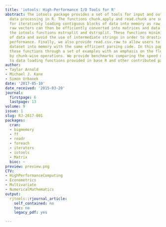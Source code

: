 ```yaml
---
title: 'iotools: High-Performance I/O Tools for R'
abstract: The iotools package provides a set of tools for input and output intensive
  data processing in R. The functions chunk.apply and read.chunk are supplied to allow
  for iteratively loading contiguous blocks of data into memory as raw vectors. These
  raw vectors can then be efficiently converted into matrices and data frames with
  the iotools functions mstrsplit and dstrsplit. These functions minimize copying
  of data and avoid the use of intermediate strings in order to drastically improve
  performance. Finally, we also provide read.csv.raw to allow users to read an entire
  dataset into memory with the same efficient parsing code. In this paper, we present
  these functions through a set of examples with an emphasis on the flexibility provided
  by chunk-wise operations. We provide benchmarks comparing the speed of read.csv.raw
  to data loading functions provided in base R and other contributed packages.
author:
- Taylor Arnold
- Michael J. Kane
- Simon Urbanek
date: '2017-05-10'
date_received: '2015-03-20'
journal:
  firstpage: 6
  lastpage: 13
volume: 9
issue: 1
slug: RJ-2017-001
packages:
  cran:
  - bigmemory
  - ff
  - readr
  - foreach
  - iterators
  - iotools
  - Matrix
  bioc: ~
preview: preview.png
CTV:
- HighPerformanceComputing
- Econometrics
- Multivariate
- NumericalMathematics
output:
  rjtools::rjournal_article:
    self_contained: no
    toc: no
    legacy_pdf: yes

---
```

